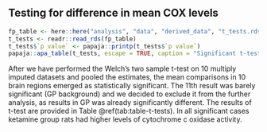 ## Testing for difference in mean COX levels

```r
fp_table <- here::here("analysis", "data", "derived_data", "t_tests.rds")
t_tests <- readr::read_rds(fp_table) 
t_tests$`p value` <- papaja::printp(t_tests$`p value`)
papaja::apa_table(t_tests, escape = TRUE, caption = "Significant t-test results")
```


After we have performed the Welch's two sample t-test on 10 multiply imputed datasets and pooled the estimates, the mean comparisons in 10 brain regions emerged as statistically significant. The 11th result was barely significant (GP background) and we decided to exclude it from the further analysis, as results in GP was already significantly different. The results of t-test are provided in Table \@ref(tab:table-t-tests). In all significant cases ketamine group rats had higher levels of cytochrome c oxidase activity.


